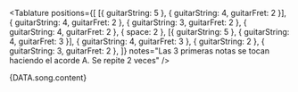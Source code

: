 <Tablature
  positions={[
    [{ guitarString: 5 }, { guitarString: 4, guitarFret: 2 }],
    { guitarString: 4, guitarFret: 2 },
    { guitarString: 3, guitarFret: 2 },
    { guitarString: 4, guitarFret: 2 },
    { space: 2 },
    [{ guitarString: 5 }, { guitarString: 4, guitarFret: 3 }],
    { guitarString: 4, guitarFret: 3 },
    { guitarString: 2 },
    { guitarString: 3, guitarFret: 2 },
  ]}
  notes="Las 3 primeras notas se tocan haciendo el acorde A. Se repite 2 veces"
/>

<Space size={6} />

<TextFormatter chords={DATA.song.chords}>{DATA.song.content}</TextFormatter>
